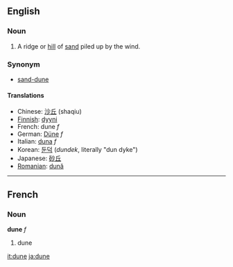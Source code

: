 ==English==
===Noun===

#A ridge or [[hill]] of [[sand]] piled up by the wind.

===Synonym===
*[[sand-dune]]

====Translations====
*Chinese: [[沙丘]] (shaqiu)
*[[Finnish]]: [[dyyni]]
*French: dune ''f''
*German: [[Düne]] ''f'' 
*Italian: [[duna]] ''f''
*Korean: [[둔덕]] (''dundek'', literally "dun dyke") 
*Japanese: [[砂丘]]
*[[Romanian]]: [[dună]]

----

==French==
===Noun===
'''dune''' ''f''

# dune

[[it:dune]]
[[ja:dune]]